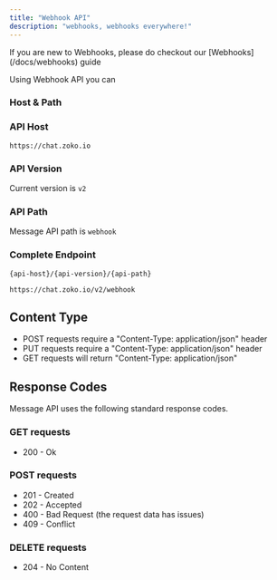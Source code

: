 ```yaml
---
title: "Webhook API"
description: "webhooks, webhooks everywhere!"
---
```


<Note>
  If you are new to Webhooks, please do checkout our [Webhooks](/docs/webhooks)
  guide
</Note>

Using Webhook API you can

<CardGroup cols={2}>
  <Card
    title="Register a webhook with Zoko"
    icon="clipboard-check"
    href="/api-reference/webhook/create-webhook"
  ></Card>
  <Card
    title="List all webhooks"
    icon="list"
    href="/api-reference/webhook/list-webhooks"
  ></Card>
  <Card
    title="Update an existing webhook"
    icon="magnifying-glass"
    href="/api-reference/webhook/update-webhook"
  ></Card>
  <Card
    title="Delete an existing webhook"
    icon="delete-left"
    href="/api-reference/webhook/delete-webhook"
  ></Card>
</CardGroup>

### Host & Path

### API Host

```
https://chat.zoko.io
```

### API Version

Current version is `v2`

### API Path

Message API path is `webhook`

### Complete Endpoint

`{api-host}/{api-version}/{api-path}`

```
https://chat.zoko.io/v2/webhook
```

## Content Type

- POST requests require a "Content-Type: application/json" header
- PUT requests require a "Content-Type: application/json" header
- GET requests will return "Content-Type: application/json"

## Response Codes

Message API uses the following standard response codes.

### GET requests

- 200 - Ok

### POST requests

- 201 - Created
- 202 - Accepted
- 400 - Bad Request (the request data has issues)
- 409 - Conflict

### DELETE requests

- 204 - No Content
